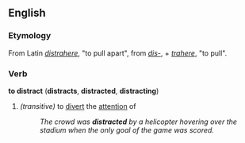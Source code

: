 ==English==
===Etymology===
From Latin ''[[distrahere]]'', "to pull apart", from ''[[dis-#Latin|dis-]]'', + ''[[trahere]]'', "to pull".
===Verb===
'''to distract''' ('''distracts''', '''distracted''', '''distracting''')
#''(transitive)'' to [[divert]] the [[attention]] of
#:''The crowd was '''distracted''' by a helicopter hovering over the stadium when the only goal of the game was scored.''